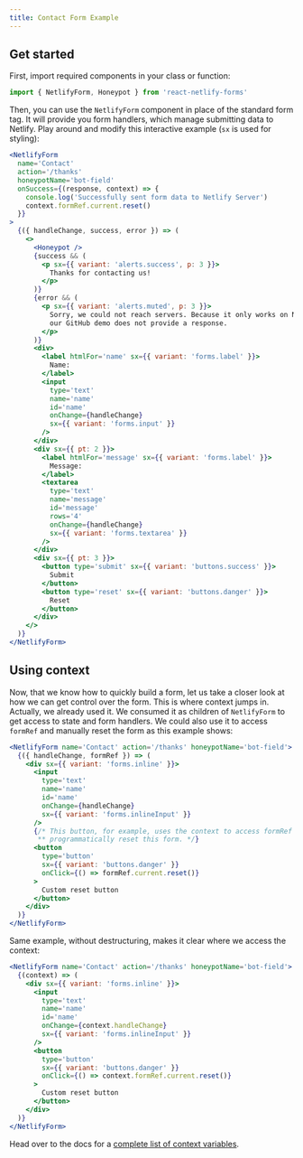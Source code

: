 ```yaml
---
title: Contact Form Example
---
```


## Get started

First, import required components in your class or function:

```js
import { NetlifyForm, Honeypot } from 'react-netlify-forms'
```

Then, you can use the `NetlifyForm` component in place of the standard form tag. It will provide you form handlers, which manage submitting data to Netlify. Play around and modify this interactive example (`sx` is used for styling):

```jsx live
<NetlifyForm
  name='Contact'
  action='/thanks'
  honeypotName='bot-field'
  onSuccess={(response, context) => {
    console.log('Successfully sent form data to Netlify Server')
    context.formRef.current.reset()
  }}
>
  {({ handleChange, success, error }) => (
    <>
      <Honeypot />
      {success && (
        <p sx={{ variant: 'alerts.success', p: 3 }}>
          Thanks for contacting us!
        </p>
      )}
      {error && (
        <p sx={{ variant: 'alerts.muted', p: 3 }}>
          Sorry, we could not reach servers. Because it only works on Netlify,
          our GitHub demo does not provide a response.
        </p>
      )}
      <div>
        <label htmlFor='name' sx={{ variant: 'forms.label' }}>
          Name:
        </label>
        <input
          type='text'
          name='name'
          id='name'
          onChange={handleChange}
          sx={{ variant: 'forms.input' }}
        />
      </div>
      <div sx={{ pt: 2 }}>
        <label htmlFor='message' sx={{ variant: 'forms.label' }}>
          Message:
        </label>
        <textarea
          type='text'
          name='message'
          id='message'
          rows='4'
          onChange={handleChange}
          sx={{ variant: 'forms.textarea' }}
        />
      </div>
      <div sx={{ pt: 3 }}>
        <button type='submit' sx={{ variant: 'buttons.success' }}>
          Submit
        </button>
        <button type='reset' sx={{ variant: 'buttons.danger' }}>
          Reset
        </button>
      </div>
    </>
  )}
</NetlifyForm>
```

## Using context

Now, that we know how to quickly build a form, let us take a closer look at how we can get control over the form.
This is where context jumps in. Actually, we already used it. We consumed it as children of `NetlifyForm` to get access to state and form handlers.
We could also use it to access `formRef` and manually reset the form as this example shows:

```jsx live
<NetlifyForm name='Contact' action='/thanks' honeypotName='bot-field'>
  {({ handleChange, formRef }) => (
    <div sx={{ variant: 'forms.inline' }}>
      <input
        type='text'
        name='name'
        id='name'
        onChange={handleChange}
        sx={{ variant: 'forms.inlineInput' }}
      />
      {/* This button, for example, uses the context to access formRef and then
       ** programmatically reset this form. */}
      <button
        type='button'
        sx={{ variant: 'buttons.danger' }}
        onClick={() => formRef.current.reset()}
      >
        Custom reset button
      </button>
    </div>
  )}
</NetlifyForm>
```

Same example, without destructuring, makes it clear where we access the context:

```jsx live
<NetlifyForm name='Contact' action='/thanks' honeypotName='bot-field'>
  {(context) => (
    <div sx={{ variant: 'forms.inline' }}>
      <input
        type='text'
        name='name'
        id='name'
        onChange={context.handleChange}
        sx={{ variant: 'forms.inlineInput' }}
      />
      <button
        type='button'
        sx={{ variant: 'buttons.danger' }}
        onClick={() => context.formRef.current.reset()}
      >
        Custom reset button
      </button>
    </div>
  )}
</NetlifyForm>
```

Head over to the docs for a [complete list of context variables](/docs/#netlifyformcontext).
